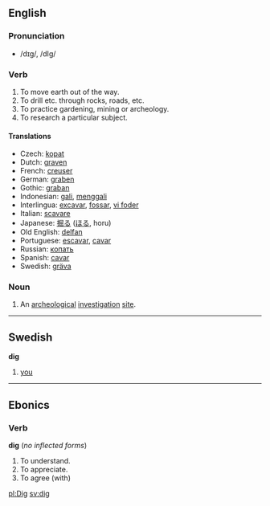 ==English==

===Pronunciation===
*/dɪg/, /dIg/

===Verb===
{{irregverb|'''to dig'''|'''[[digs]]'''|'''[[dug]]'''|'''[[dug]]'''|'''[[digging]]'''}}
# To move earth out of the way.
# To drill etc. through rocks, roads, etc.
# To practice gardening, mining or archeology.
# To research a particular subject.

====Translations====
*Czech: [[kopat]]
*Dutch: [[graven]]
*French: [[creuser]]
*German: [[graben]]
*Gothic: [[graban]]
*Indonesian: [[gali]], [[gali|menggali]] 
*Interlingua: [[excavar]], [[fossar]], [[vi foder]]
*Italian: [[scavare]]
*Japanese: [[掘る]] ([[ほる]], horu)
*Old English: [[delfan]]
*Portuguese: [[escavar]], [[cavar]]
*Russian: [[копать]]
*Spanish: [[cavar]]
*Swedish: [[gräva]]

===Noun===
{{sb|'''dig'''|'''[[digs]]'''}}
# An [[archeological]] [[investigation]] [[site]].

----

==Swedish==
'''dig'''
# [[you]]

----
==Ebonics==
===Verb===
'''dig''' (''no inflected forms'')
#To understand.
#To appreciate.
#To agree (with)

[[pl:Dig]]
[[sv:dig]]